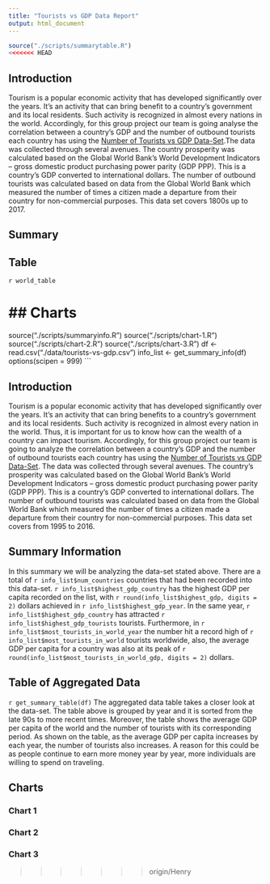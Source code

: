 ```yaml
---
title: "Tourists vs GDP Data Report"
output: html_document
---
```

```r
source("./scripts/summarytable.R")
<<<<<<< HEAD
```
## Introduction
Tourism is a popular economic activity that has developed significantly over the years. It’s an activity that can bring benefit to a country's government and its local residents. Such activity is recognized in almost every nations in the world. Accordingly, for this group project our team is going analyse the correlation between a country's GDP and the number of outbound tourists each country has using the [Number of Tourists vs GDP Data-Set](https://ourworldindata.org/grapher/number-of-tourists-outbound-vs-level-of-prosperity-of-the-home-country).The data was collected through several avenues. The country prosperity was calculated based on the Global World Bank's World Development Indicators -- gross domestic product purchasing power parity (GDP PPP). This is a country's GDP converted to international dollars. The number of outbound tourists was calculated based on data from the Global World Bank which measured the number of times a citizen made a departure from their country for non-commercial purposes. This data set covers 1800s up to 2017.

## Summary

## Table

`r world_table`

## Charts
=======
source("./scripts/summaryinfo.R")
source("./scripts/chart-1.R")
source("./scripts/chart-2.R")
source("./scripts/chart-3.R")
df <- read.csv("./data/tourists-vs-gdp.csv")
info_list <- get_summary_info(df)
options(scipen = 999)
```

## Introduction
Tourism is a popular economic activity that has developed significantly over the years. It’s an activity that can bring benefits to a country's government and its local residents. Such activity is recognized in almost every nation in the world. Thus, it is important for us to know how can the wealth of a country can impact tourism. Accordingly, for this group project our team is going to analyze the correlation between a country's GDP and the number of outbound tourists each country has using the [Number of Tourists vs GDP Data-Set](https://ourworldindata.org/grapher/number-of-tourists-outbound-vs-level-of-prosperity-of-the-home-country). The data was collected through several avenues. The country's prosperity was calculated based on the Global World Bank's World Development Indicators -- gross domestic product purchasing power parity (GDP PPP). This is a country's GDP converted to international dollars. The number of outbound tourists was calculated based on data from the Global World Bank which measured the number of times a citizen made a departure from their country for non-commercial purposes. This data set covers from 1995 to 2016.

## Summary Information
In this summary we will be analyzing the data-set stated above. There are a total of `r info_list$num_countries` countries that had been recorded into this data-set. `r info_list$highest_gdp_country` has the highest GDP per capita recorded on the list, with `r round(info_list$highest_gdp, digits = 2)` dollars achieved in `r info_list$highest_gdp_year`. In the same year, `r info_list$highest_gdp_country` has attracted `r info_list$highest_gdp_tourists` tourists. Furthermore, in `r info_list$most_tourists_in_world_year` the number hit a record high of `r info_list$most_tourists_in_world` tourists worldwide, also, the average GDP per capita for a country was also at its peak of `r round(info_list$most_tourists_in_world_gdp, digits = 2)` dollars.

## Table of Aggregated Data
`r get_summary_table(df)`
The aggregated data table takes a closer look at the data-set. The table above is grouped by year and it is sorted from the late 90s to more recent times. Moreover, the table shows the average GDP per capita of the world and the number of tourists with its corresponding period. As shown on the table, as the average GDP per capita increases by each year, the number of tourists also increases. A reason for this could be as people continue to earn more money year by year, more individuals are willing to spend on traveling. 

## Charts
### Chart 1

### Chart 2

### Chart 3
>>>>>>> origin/Henry
